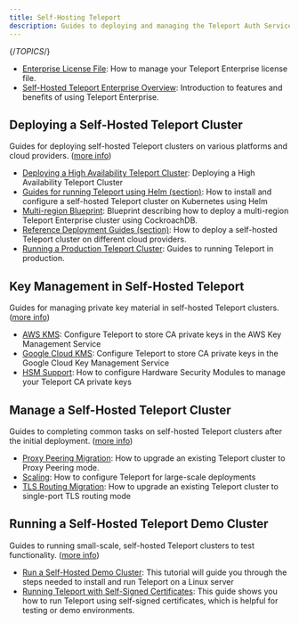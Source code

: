```yaml
---
title: Self-Hosting Teleport
description: Guides to deploying and managing the Teleport Auth Service and Proxy Service.
---
```


{/*TOPICS*/}

- [Enterprise License File](self-hosting/license.mdx): How to manage your Teleport Enterprise license file.
- [Self-Hosted Teleport Enterprise Overview](self-hosting/introduction.mdx): Introduction to features and benefits of using Teleport Enterprise.

## Deploying a Self-Hosted Teleport Cluster

Guides for deploying self-hosted Teleport clusters on various platforms and cloud providers. ([more info](self-hosting/deploy-a-cluster.mdx))

- [Deploying a High Availability Teleport Cluster](self-hosting/deploy-a-cluster/high-availability.mdx): Deploying a High Availability Teleport Cluster
- [Guides for running Teleport using Helm (section)](self-hosting/deploy-a-cluster/helm-deployments.mdx): How to install and configure a self-hosted Teleport cluster on Kubernetes using Helm
- [Multi-region Blueprint](self-hosting/deploy-a-cluster/multi-region-blueprint.mdx): Blueprint describing how to deploy a multi-region Teleport Enterprise cluster using CockroachDB.
- [Reference Deployment Guides (section)](self-hosting/deploy-a-cluster/deployments.mdx): How to deploy a self-hosted Teleport cluster on different cloud providers.
- [Running a Production Teleport Cluster](self-hosting/deploy-a-cluster/introduction.mdx): Guides to running Teleport in production.

## Key Management in Self-Hosted Teleport

Guides for managing private key material in self-hosted Teleport clusters. ([more info](self-hosting/key-management.mdx))

- [AWS KMS](self-hosting/key-management/aws-kms.mdx): Configure Teleport to store CA private keys in the AWS Key Management Service
- [Google Cloud KMS](self-hosting/key-management/gcp-kms.mdx): Configure Teleport to store CA private keys in the Google Cloud Key Management Service
- [HSM Support](self-hosting/key-management/hsm.mdx): How to configure Hardware Security Modules to manage your Teleport CA private keys

## Manage a Self-Hosted Teleport Cluster

Guides to completing common tasks on self-hosted Teleport clusters after the initial deployment. ([more info](self-hosting/management.mdx))

- [Proxy Peering Migration](self-hosting/management/proxy-peering.mdx): How to upgrade an existing Teleport cluster to Proxy Peering mode.
- [Scaling](self-hosting/management/scaling.mdx): How to configure Teleport for large-scale deployments
- [TLS Routing Migration](self-hosting/management/tls-routing.mdx): How to upgrade an existing Teleport cluster to single-port TLS routing mode

## Running a Self-Hosted Teleport Demo Cluster

Guides to running small-scale, self-hosted Teleport clusters to test functionality. ([more info](self-hosting/demo-clusters.mdx))

- [Run a Self-Hosted Demo Cluster](self-hosting/demo-clusters/linux-demo.mdx): This tutorial will guide you through the steps needed to install and run Teleport on a Linux server
- [Running Teleport with Self-Signed Certificates](self-hosting/demo-clusters/self-signed-certs.mdx): This guide shows you how to run Teleport using self-signed certificates, which is helpful for testing or demo environments.
